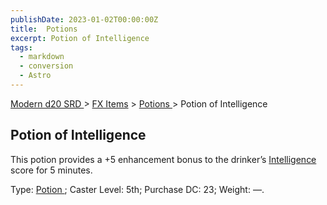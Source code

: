 ```yaml
---
publishDate: 2023-01-02T00:00:00Z
title:  Potions 
excerpt: Potion of Intelligence
tags:
  - markdown
  - conversion
  - Astro
---
```


[ Modern d20 SRD ](/#modernD20) > [ FX Items](modern-d20-srd-fx-items-index) > [ Potions ](modern-d20-srd-fx-items-potions) > Potion of Intelligence

##  Potion of Intelligence

This potion provides a +5 enhancement bonus to the drinker’s [ Intelligence](modern-d20-srd-basics-ability-scores) score for 5 minutes.

Type: [ Potion ](modern-d20-srd-fx-items-potions) ; Caster Level: 5th;
Purchase DC: 23; Weight: —.

